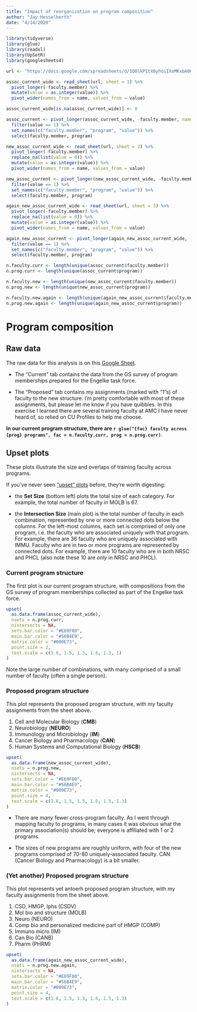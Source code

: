 ```yaml
---
title: "Impact of reorganization on program composition"
author: "Jay Hesselberth"
date: "4/14/2020"
---
```


```r
library(tidyverse)
library(glue)
library(readxl)
library(UpSetR)
library(googlesheets4)
```

```r
url <- "https://docs.google.com/spreadsheets/d/1Q8lkPItX6yhoiIXoMKxbA0KG3qxSmmIQ3oFeb0ZH4DE/edit#gid=444476722"

assoc_current_wide <- read_sheet(url, sheet = 1) %>% 
  pivot_longer(-faculty.member) %>%
  mutate(value = as.integer(value)) %>%
  pivot_wider(names_from = name, values_from = value)

assoc_current_wide[is.na(assoc_current_wide)] <- 0

assoc_current <- pivot_longer(assoc_current_wide, -faculty.member, names_to = "program") %>%
  filter(value == 1) %>%
  set_names(c("faculty.member", "program", "value")) %>%
  select(faculty.member, program)

new_assoc_current_wide <- read_sheet(url, sheet = 2) %>% 
  pivot_longer(-faculty.member) %>%
  replace_na(list(value = 0)) %>%
  mutate(value = as.integer(value)) %>%
  pivot_wider(names_from = name, values_from = value)

new_assoc_current <- pivot_longer(new_assoc_current_wide, -faculty.member, names_to = "program") %>%
  filter(value == 1) %>%
  set_names(c("faculty.member", "program", "value")) %>%
  select(faculty.member, program)

again_new_assoc_current_wide <- read_sheet(url, sheet = 3) %>% 
  pivot_longer(-faculty.member) %>%
  replace_na(list(value = 0)) %>%
  mutate(value = as.integer(value)) %>%
  pivot_wider(names_from = name, values_from = value)

again_new_assoc_current <- pivot_longer(again_new_assoc_current_wide, -faculty.member, names_to = "program") %>%
  filter(value == 1) %>%
  set_names(c("faculty.member", "program", "value")) %>%
  select(faculty.member, program)

n.faculty.curr <- length(unique(assoc_current$faculty.member))
n.prog.curr <- length(unique(assoc_current$program))

n.faculty.new <- length(unique(new_assoc_current$faculty.member))
n.prog.new <- length(unique(new_assoc_current$program))

n.faculty.new.again <- length(unique(again_new_assoc_current$faculty.member))
n.prog.new.again <- length(unique(again_new_assoc_current$program))
```

# Program composition

## Raw data

The raw data for this analysis is on this [Google Sheet](https://docs.google.com/spreadsheets/d/1Q8lkPItX6yhoiIXoMKxbA0KG3qxSmmIQ3oFeb0ZH4DE/edit?usp=sharing).

* The "Current" tab contains the data from the GS survey of program memberships prepared for the Engelke task force.

* The "Proposed" tab contains my assignments (marked with "1"s) of faculty to the new structure. I'm pretty comfortable with most of these assignments, but please let me know if you have quibbles. In this exercise I learned there are several training faculty at AMC I have never heard of, so relied on CU Profiles to help me choose.

**In our current program structure, there are `r glue("{fac} faculty across {prog} programs", fac = n.faculty.curr, prog = n.prog.curr)`**.

## Upset plots

These plots illustrate the size and overlaps of training faculty across programs. 

If you've never seen ["upset" plots](https://academic.oup.com/bioinformatics/article/33/18/2938/3884387) before, they're worth digesting:

* the **Set Size** (bottom left) plots the total size of each category. For example, the total number of faculty in MOLB is 67.

* the **Intersection Size** (main plot) is the total number of faculty in each combination, represented by one or more connected dots below the columns. For the left-most columns, each set is comprised of only one program, i.e. the faculty who are associated uniquely with that program. For example, there are 36 faculty who are uniquely associated with IMMU. Faculty who are in two or more programs are represented by connected dots. For example, there are 10 faculty who are in both NRSC and PHCL (also note these 10 are *only* in NRSC and PHCL).

### Current program structure

The first plot is our current program structure, with compositions from the GS survey of program memberships collected as part of the Engelke task force.

```r
upset(
  as.data.frame(assoc_current_wide),
  nsets = n.prog.curr,
  nintersects = NA,
  sets.bar.color = "#E69F00",
  main.bar.color = "#56B4E9",
  matrix.color = "#009E73",
  point.size = 2,
  text.scale = c(1.6, 1.5, 1.5, 1.6, 1.3, 1)
)
```

Note the large number of combinations, with many comprised of a small number of faculty (often a single person).

### Proposed program structure

This plot represents the proposed program structure, with my faculty assignments from the sheet above.

1.	Cell and Molecular Biology (**CMB**)
2.	Neurobiology (**NEURO**)
3.	Immunology and Microbiology (**IM**)
4.	Cancer Biology and Pharmacology (**CAN**)
5.	Human Systems and Computational Biology (**HSCB**)

```r
upset(
  as.data.frame(new_assoc_current_wide),
  nsets = n.prog.new,
  nintersects = NA,
  sets.bar.color = "#E69F00",
  main.bar.color = "#56B4E9",
  matrix.color = "#009E73",
  point.size = 4,
  text.scale = c(1.6, 1.5, 1.5, 1.6, 1.5, 1.3)
)
```

* There are *many* fewer cross-program faculty. As I went through mapping faculty to programs, in many cases it was obvious what the primary association(s) should be; everyone is affiliated with 1 or 2 programs. 

* The sizes of new programs are roughly uniform, with four of the new programs comprised of 70-80 uniquely-associated faculty. CAN (Cancer Biology and Pharmacology) is a bit smaller. 

### (Yet another) Proposed program structure

This plot represents yet antoerh proposed program structure, with my faculty assignments from the sheet above.

1. CSD, HMGP, Iphs (CSDV)
1. Mol bio and structure (MOLB)
1. Neuro (NEURO)
1. Comp bio and personalized medicine part of HMGP (COMP)
1. Immuno micro (IM)
1. Can Bio (CANB)
1. Pharm (PHRM)


```r
upset(
  as.data.frame(again_new_assoc_current_wide),
  nsets = n.prog.new.again,
  nintersects = NA,
  sets.bar.color = "#E69F00",
  main.bar.color = "#56B4E9",
  matrix.color = "#009E73",
  point.size = 4,
  text.scale = c(1.6, 1.5, 1.5, 1.6, 1.5, 1.3)
)
```
